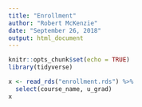 ```yaml
---
title: "Enrollment"
author: "Robert McKenzie"
date: "September 26, 2018"
output: html_document
---
```


```r
knitr::opts_chunk$set(echo = TRUE)
library(tidyverse)
```

```r
x <- read_rds("enrollment.rds") %>%
  select(course_name, u_grad)
x
 
```